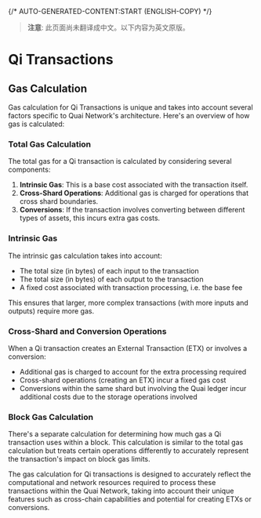 {/* AUTO-GENERATED-CONTENT:START (ENGLISH-COPY) */}
> **注意**: 此页面尚未翻译成中文。以下内容为英文原版。

# Qi Transactions

## Gas Calculation

Gas calculation for Qi Transactions is unique and takes into account several factors specific to Quai Network's architecture. Here's an overview of how gas is calculated:

### Total Gas Calculation

The total gas for a Qi transaction is calculated by considering several components:

1. **Intrinsic Gas**: This is a base cost associated with the transaction itself.
2. **Cross-Shard Operations**: Additional gas is charged for operations that cross shard boundaries.
3. **Conversions**: If the transaction involves converting between different types of assets, this incurs extra gas costs.

### Intrinsic Gas

The intrinsic gas calculation takes into account:

- The total size (in bytes) of each input to the transaction
- The total size (in bytes) of each output to the transaction
- A fixed cost associated with transaction processing, i.e. the base fee

This ensures that larger, more complex transactions (with more inputs and outputs) require more gas.

### Cross-Shard and Conversion Operations

When a Qi transaction creates an External Transaction (ETX) or involves a conversion:

- Additional gas is charged to account for the extra processing required
- Cross-shard operations (creating an ETX) incur a fixed gas cost
- Conversions within the same shard but involving the Quai ledger incur additional costs due to the storage operations involved

### Block Gas Calculation

There's a separate calculation for determining how much gas a Qi transaction uses within a block. This calculation is similar to the total gas calculation but treats certain operations differently to accurately represent the transaction's impact on block gas limits.

The gas calculation for Qi transactions is designed to accurately reflect the computational and network resources required to process these transactions within the Quai Network, taking into account their unique features such as cross-chain capabilities and potential for creating ETXs or conversions.

